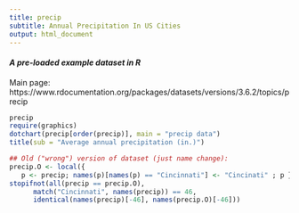 ```yaml
---
title: precip
subtitle: Annual Precipitation In US Cities
output: html_document
---
```


#### *A pre-loaded example dataset in R*
Main page: https://www.rdocumentation.org/packages/datasets/versions/3.6.2/topics/precip

```r
precip
require(graphics)
dotchart(precip[order(precip)], main = "precip data")
title(sub = "Average annual precipitation (in.)")

## Old ("wrong") version of dataset (just name change):
precip.O <- local({
   p <- precip; names(p)[names(p) == "Cincinnati"] <- "Cincinati" ; p })
stopifnot(all(precip == precip.O),
	  match("Cincinnati", names(precip)) == 46,
	  identical(names(precip)[-46], names(precip.O)[-46]))
```
